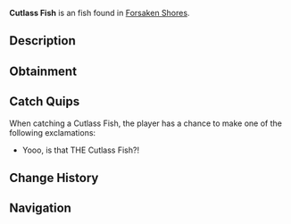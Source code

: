 {{FishInfobox
|image          = Cutlass Fish.png
|rarity         = Unusual
|sea            = First Sea
|location       = [[Forsaken Shores]]
|sublocation    = 
|sources        = Fishing Rod
|radar_location = 
|xp             = 175
|weather        = 
|time           = Day
|season         = Spring
|bait           = Worm
|base_weight    = 25
|base_value     = 500
|weight_range   = 17
|base_chance    = 50
|base_resil     = 40
}}
'''Cutlass Fish''' is an {{Rarity|Unusual}} fish found in [[Forsaken Shores]].

== Description ==
{{Description|The sleek Cutlass Fish glides through reefs, known for its long, blade-like body. Easy to spot, harder to hook.|Bestiary Entry}}

== Obtainment ==
{{Description|commonly caught in Forsaken Shores.|Bestiary Hint}}
{{Fish Availability|
Forsaken Shores/Coral Reef
Forsaken Shores/Freshwater Pond
Forsaken Shores/Surrounding Ocean
|top_rods      = 
Firefly Rod\184068.77\36312.47;
Champions Rod\182248.95\34750.74;
Depthseeker Rod\181265.62\33452.03;
Rapid Rod\181210.07\36007.24;
Celestial Rod\180762.37\36034.47;
Training Rod\152801.63\52688.17;
Flimsy Rod\101277.37\36380.56;
Avalanche Rod\175242.11\32703.45;
Nocturnal Rod\108061.06\97972.08;
Firework Rod\160344.01\38821.59;
Crystalized Rod\160344.01\38821.59;
Auric Rod\159067.1\38512.43;
Verdant Shear Rod\170763.02\25138.01;
Trident Rod\167430.79\23507.82;
Astralhook Rod\166179.3\32487.29;
No-Life Rod\163951.58\30066.57;
Ethereal Prism Rod\161240.05\31768.51;
Free Spirit Rod\161206.31\29198;
Seraphic Rod\154669.07\31958.97;
Blazebringer Rod\152839.67\26715.3;
Zeus Rod\151622.51\25049.29;
Challenger's Rod\151186.6\29283.46;
Volcanic Rod\147492.89\19011.94;
Rod Of The Forgotten Fang\140413.45\29123.39;
Rod Of The Depths\125895.77\24384.86;
Rod Of The Exalted One\122199.54\24811.9;
Steady Rod\79024.44\15143.82
|recommended   = Depthseeker Rod
}}

== Catch Quips ==
When catching a Cutlass Fish, the player has a chance to make one of the following exclamations:
* Yooo, is that THE Cutlass Fish?!

== Change History ==
{{Change History|{{subst:Current Version}}}}

== Navigation ==
{{Fish Navbox|Forsaken Shores}}